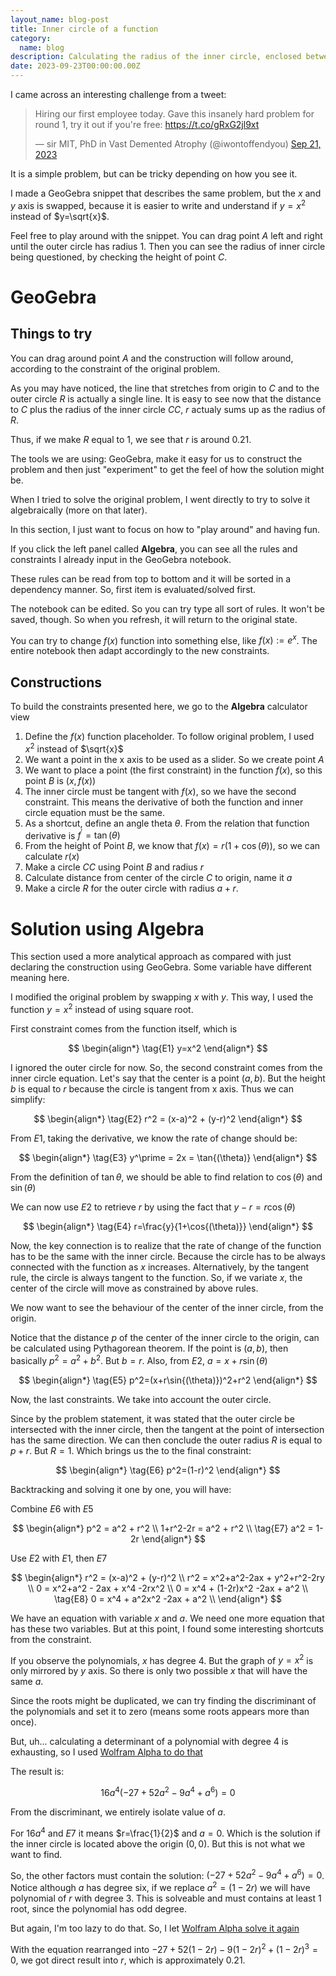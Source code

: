 ```yaml
---
layout_name: blog-post
title: Inner circle of a function
category:
  name: blog
description: Calculating the radius of the inner circle, enclosed between the function and larger circle.
date: 2023-09-23T00:00:00.00Z
---
```


I came across an interesting challenge from a tweet:

<blockquote className='twitter-tweet'>
	<p lang='en' dir='ltr'>
		Hiring our first employee today. Gave this insanely hard problem for round 1, try it out if
		you're free:
		<a href='https://t.co/gRxG2jl9xt'>https://t.co/gRxG2jl9xt</a>
	</p>
	&mdash; sir MIT, PhD in Vast Demented Atrophy (@iwontoffendyou)
	<a href='https://twitter.com/iwontoffendyou/status/1704935240907518367'>Sep 21, 2023</a>
</blockquote>
<script async src='https://platform.twitter.com/widgets.js' charset='utf-8'></script>

It is a simple problem, but can be tricky depending on how you see it.

I made a GeoGebra snippet that describes the same problem, but the $x$ and $y$ axis is swapped, because it is
easier to write and understand if $y=x^2$ instead of $y=\sqrt{x}$.

Feel free to play around with the snippet. You can drag point $A$ left and right until the outer circle has radius 1.
Then you can see the radius of inner circle being questioned, by checking the height of point $C$.

# GeoGebra

<GeoGebra
	title='Inner Circle from function'
	src='https://www.geogebra.org/calculator/upcycxdz?embed'
/>

## Things to try

You can drag around point $A$ and the construction will follow around, according to the constraint of the original problem.

As you may have noticed, the line that stretches from origin to $C$ and to the outer circle $R$ is actually a single line.
It is easy to see now that the distance to $C$ plus the radius of the inner circle $CC$, $r$ actualy sums up as the radius of $R$.

Thus, if we make $R$ equal to 1, we see that $r$ is around $0.21$.

The tools we are using: GeoGebra, make it easy for us to construct the problem and then just "experiment" to get the feel of how the solution might be.

When I tried to solve the original problem, I went directly to try to solve it algebraically (more on that later).

In this section, I just want to focus on how to "play around" and having fun.

If you click the left panel called **Algebra**, you can see all the rules and constraints I already input in the GeoGebra notebook.

These rules can be read from top to bottom and it will be sorted in a dependency manner. So, first item is evaluated/solved first.

The notebook can be edited. So you can try type all sort of rules. It won't be saved, though. So when you refresh, it will return to the original state.

You can try to change $f(x)$ function into something else, like $f(x) := e^x$. The entire notebook then adapt accordingly to the new constraints.

## Constructions

To build the constraints presented here, we go to the **Algebra** calculator view

1. Define the $f(x)$ function placeholder. To follow original problem, I used $x^2$ instead of $\sqrt{x}$
2. We want a point in the x axis to be used as a slider. So we create point $A$
3. We want to place a point (the first constraint) in the function $f(x)$, so this point $B$ is $(x, f(x))$
4. The inner circle must be tangent with $f(x)$, so we have the second constraint. This means the derivative of both the function and inner circle equation must be the same.
5. As a shortcut, define an angle theta $\theta$. From the relation that function derivative is $f^\prime=\tan\left(\theta\right)$
6. From the height of Point $B$, we know that $f(x)=r(1+\cos(\theta))$, so we can calculate $r(x)$
7. Make a circle $CC$ using Point $B$ and radius $r$
8. Calculate distance from center of the circle $C$ to origin, name it $a$
9. Make a circle $R$ for the outer circle with radius $a+r$.

# Solution using Algebra

This section used a more analytical approach as compared with just declaring the construction using GeoGebra.
Some variable have different meaning here.

I modified the original problem by swapping $x$ with $y$. This way, I used the function $y=x^2$ instead of using square root.

First constraint comes from the function itself, which is

$$
\begin{align*}
\tag{E1} y=x^2
\end{align*}
$$

I ignored the outer circle for now. So, the second constraint comes from the inner circle equation.
Let's say that the center is a point $(a,b)$.
But the height $b$ is equal to $r$ because the circle is tangent from x axis.
Thus we can simplify:

$$
\begin{align*}
\tag{E2} r^2 = (x-a)^2 + (y-r)^2
\end{align*}
$$

From $E1$, taking the derivative, we know the rate of change should be:

$$
\begin{align*}
\tag{E3} y^\prime = 2x = \tan{(\theta)}
\end{align*}
$$

From the definition of $\tan\theta$, we should be able to find relation to $\cos{(\theta)}$ and $\sin{(\theta)}$

We can now use $E2$ to retrieve $r$ by using the fact that $y-r=r\cos{(\theta)}$

$$
\begin{align*}
\tag{E4} r=\frac{y}{1+\cos{(\theta)}}
\end{align*}
$$

Now, the key connection is to realize that the rate of change of the function has to be the same with the inner circle.
Because the circle has to be always connected with the function as $x$ increases.
Alternatively, by the tangent rule, the circle is always tangent to the function.
So, if we variate $x$, the center of the circle will move as constrained by above rules.

We now want to see the behaviour of the center of the inner circle, from the origin.

Notice that the distance $p$ of the center of the inner circle to the origin, can be calculated using Pythagorean theorem.
If the point is $(a,b)$, then basically $p^2=a^2+b^2$. But $b=r$.
Also, from $E2$, $a=x+r\sin{(\theta)}$

$$
\begin{align*}
\tag{E5} p^2=(x+r\sin{(\theta)})^2+r^2
\end{align*}
$$

Now, the last constraints. We take into account the outer circle.

Since by the problem statement, it was stated that the outer circle be intersected with the inner circle, then the tangent at the point of intersection
has the same direction. We can then conclude the outer radius $R$ is equal to $p+r$. But $R=1$.
Which brings us the to the final constraint:

$$
\begin{align*}
\tag{E6} p^2=(1-r)^2
\end{align*}
$$

Backtracking and solving it one by one, you will have:

Combine $E6$ with $E5$

$$
\begin{align*}
p^2 = a^2 + r^2 \\
1+r^2-2r = a^2 + r^2 \\
\tag{E7} a^2 = 1-2r
\end{align*}
$$

Use $E2$ with $E1$, then $E7$

$$
\begin{align*}
r^2 = (x-a)^2 + (y-r)^2 \\
r^2 = x^2+a^2-2ax + y^2+r^2-2ry \\
0 = x^2+a^2 - 2ax + x^4 -2rx^2 \\
0 = x^4 + (1-2r)x^2 -2ax + a^2 \\
\tag{E8} 0 = x^4 + a^2x^2 -2ax + a^2 \\
\end{align*}
$$

We have an equation with variable $x$ and $a$.
We need one more equation that has these two variables.
But at this point, I found some interesting shortcuts from the constraint.

If you observe the polynomials, $x$ has degree 4.
But the graph of $y=x^2$ is only mirrored by $y$ axis.
So there is only two possible $x$ that will have the same $a$.

Since the roots might be duplicated, we can try finding the discriminant of the polynomials and set it to zero (means some roots appears more than once).

But, uh... calculating a determinant of a polynomial with degree 4 is exhausting, so I used [Wolfram Alpha to do that](https://www.wolframalpha.com/input?i=discriminant+x%5E4+%2Ba%5E2x%5E2+-2ax%2Ba%5E2)

The result is:

$$
16 a^4 (-27 + 52 a^2 - 9 a^4 + a^6)=0
$$

From the discriminant, we entirely isolate value of $a$.

For $16a^4$ and $E7$ it means $r=\frac{1}{2}$ and $a=0$. Which is the solution if the inner circle
is located above the origin $(0,0)$. But this is not what we want to find.

So, the other factors must contain the solution: $(-27 + 52 a^2 - 9 a^4 + a^6)=0$.
Notice although $a$ has degree six, if we replace $a^2=(1-2r)$ we will have polynomial of $r$ with degree 3.
This is solveable and must contains at least 1 root, since the polynomial has odd degree.

But again, I'm too lazy to do that. So, I let [Wolfram Alpha solve it again](https://www.wolframalpha.com/input?i=solve++%28-27+%2B+52+%281-2r%29+-+9+%281-2r%29%5E2+%2B+%281-2r%29%5E3%29)

With the equation rearranged into $-27 + 52 (1-2r) - 9 (1-2r)^2 + (1-2r)^3=0$, we got direct result into $r$, which is approximately $0.21$.

